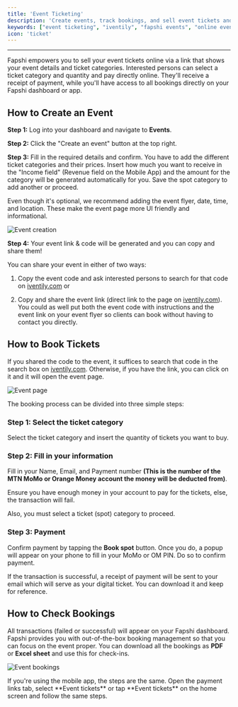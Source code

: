 ---
title: 'Event Ticketing'
description: 'Create events, track bookings, and sell event tickets and registration online through Fapshi'
keywords: ["event ticketing", "iventily", "fapshi events", "online event booking", "create event", "book tickets online", "sell event tickets", "event link", "fapshi event", "buy tickets with mobile money"]
icon: 'ticket'
---

---

Fapshi empowers you to sell your event tickets online via a link that shows your event details and ticket categories. Interested persons can select a ticket category and quantity and pay directly online. They'll receive a receipt of payment, while you'll have access to all bookings directly on your Fapshi dashboard or app.

## How to Create an Event

**Step 1:** Log into your dashboard and navigate to **Events**.

**Step 2:** Click the "Create an event" button at the top right.

**Step 3:** Fill in the required details and confirm. You have to add the different ticket categories and their prices. Insert how much you want to receive in the "Income field" (Revenue field on the Mobile App) and the amount for the category will be generated automatically for you. Save the spot category to add another or proceed.

<Tip>Even though it's optional, we recommend adding the event flyer, date, time, and location. These make the event page more UI friendly and informational.</Tip>

![Event creation](/images/iventily/create.png)

**Step 4:** Your event link & code will be generated and you can copy and share them!

<Info>
You can share your event in either of two ways:

1. Copy the event code and ask interested persons to search for that code on [iventily.com](https://iventily.com) or 

2. Copy and share the event link (direct link to the page on [iventily.com](https://iventily.com)). You could as well put both the event code with instructions and the event link on your event flyer so clients can book without having to contact you directly.
</Info>

## How to Book Tickets

If you shared the code to the event, it suffices to search that code in the search box on [iventily.com](https://iventily.com). Otherwise, if you have the link, you can click on it and it will open the event page.

![Event page](/images/iventily/link.png)

The booking process can be divided into three simple steps:

### Step 1: Select the ticket category

Select the ticket category and insert the quantity of tickets you want to buy.

### Step 2: Fill in your information

Fill in your Name, Email, and Payment number **(This is the number of the MTN MoMo or Orange Money account the money will be deducted from)**.

<Warning>
Ensure you have enough money in your account to pay for the tickets, else, the transaction will fail.

Also, you must select a ticket (spot) category to proceed.
</Warning>

### Step 3: Payment

Confirm payment by tapping the **Book spot** button. Once you do, a popup will appear on your phone to fill in your MoMo or OM PIN. Do so to confirm payment.

<Info>If the transaction is successful, a receipt of payment will be sent to your email which will serve as your digital ticket. You can download it and keep for reference.</Info>

## How to Check Bookings

All transactions (failed or successful) will appear on your Fapshi dashboard. Fapshi provides you with out-of-the-box booking management so that you can focus on the event proper. You can download all the bookings as **PDF** or **Excel sheet** and use this for check-ins.

![Event bookings](/images/iventily/list.png)

<Info>
If you're using the mobile app, the steps are the same. Open the payment links tab, select **Event tickets** or tap **Event tickets** on the home screen and follow the same steps.
</Info>
